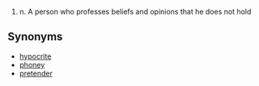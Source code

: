 # n. A person who professes beliefs and opinions that he does not hold

== Synonyms ==
* [[hypocrite]]
* [[phoney]]
* [[pretender]]